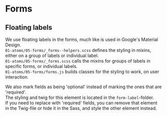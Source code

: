 
# Forms

## Floating labels

We use floating labels in the forms, much like is used in Google's Material Design.<br />
`01-atoms/05-forms/_forms--helpers.scss` defines the styling in mixins, either on a group of labels or individual label.<br />
`01-atoms/05-forms/_forms.scss` calls the mixins for groups of labels in specific forms, or individual labels.<br />
`01-atoms/05-forms/forms.js` builds classes for the styling to work, on user interaction.<br />

We also mark fields as being 'optional' instead of marking the ones that are 'required'. <br />
The styling and twig for this element is located in the `form-label`-folder. <br />
If you need to replace with 'required' fields, you can remove that element <br />
in the Twig-file or hide it in the Sass, and style the other element instead.
